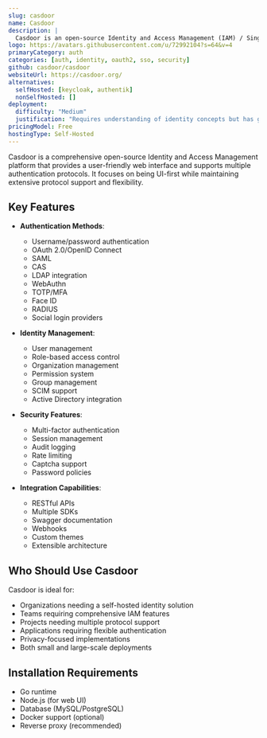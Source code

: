 ```yaml
---
slug: casdoor
name: Casdoor
description: |
  Casdoor is an open-source Identity and Access Management (IAM) / Single-Sign-On (SSO) platform with a web UI supporting multiple authentication protocols including OAuth 2.0, OIDC, SAML, CAS, LDAP, SCIM, WebAuthn, and more.
logo: https://avatars.githubusercontent.com/u/72992104?s=64&v=4
primaryCategory: auth
categories: [auth, identity, oauth2, sso, security]
github: casdoor/casdoor
websiteUrl: https://casdoor.org/
alternatives:
  selfHosted: [keycloak, authentik]
  nonSelfHosted: []
deployment:
  difficulty: "Medium"
  justification: "Requires understanding of identity concepts but has good documentation and Docker support for easier deployment."
pricingModel: Free
hostingType: Self-Hosted
---
```


Casdoor is a comprehensive open-source Identity and Access Management platform that provides a user-friendly web interface and supports multiple authentication protocols. It focuses on being UI-first while maintaining extensive protocol support and flexibility.

## Key Features

- **Authentication Methods**:

  - Username/password authentication
  - OAuth 2.0/OpenID Connect
  - SAML
  - CAS
  - LDAP integration
  - WebAuthn
  - TOTP/MFA
  - Face ID
  - RADIUS
  - Social login providers

- **Identity Management**:

  - User management
  - Role-based access control
  - Organization management
  - Permission system
  - Group management
  - SCIM support
  - Active Directory integration

- **Security Features**:

  - Multi-factor authentication
  - Session management
  - Audit logging
  - Rate limiting
  - Captcha support
  - Password policies

- **Integration Capabilities**:
  - RESTful APIs
  - Multiple SDKs
  - Swagger documentation
  - Webhooks
  - Custom themes
  - Extensible architecture

## Who Should Use Casdoor

Casdoor is ideal for:

- Organizations needing a self-hosted identity solution
- Teams requiring comprehensive IAM features
- Projects needing multiple protocol support
- Applications requiring flexible authentication
- Privacy-focused implementations
- Both small and large-scale deployments

## Installation Requirements

- Go runtime
- Node.js (for web UI)
- Database (MySQL/PostgreSQL)
- Docker support (optional)
- Reverse proxy (recommended)
